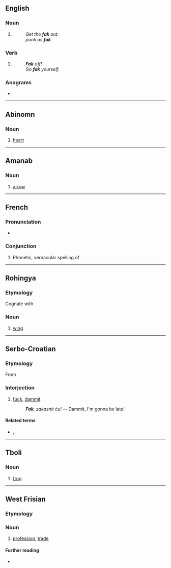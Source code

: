 {{also|fák|FÁK|fåk|Fäk}}
==English==

===Noun===
{{en-noun|-}}

# {{lb|en|nonstandard}} {{alternative form of|fuck|lang=en}}
#: ''Get the '''fak''' out.''
#: ''punk as '''fak'''''

===Verb===
{{head|en|verb}}

# {{lb|en|nonstandard}} {{alternative form of|fuck|lang=en}}
#: '''''Fak''' off!''
#: ''Go '''fak''' yourself.''

===Anagrams===
* {{anagrams|en|a=afk|AFK|FKA|f.k.a.|f/k/a|fka|kaf}}

----

==Abinomn==

===Noun===
{{head|bsa|noun}}

# {{lb|bsa|anatomy}} [[heart]]

----

==Amanab==

===Noun===
{{head|amn|noun}}

# [[arrow]]

----

==French==

===Pronunciation===
* {{fr-IPA}}

===Conjunction===
{{head|fr|conjunction}}

# {{lb|fr|Quebec|informal}} Phonetic, vernacular spelling of '''{{l|fr|fait que}}'''

----

==Rohingya==

===Etymology===
Cognate with {{cog|as|পাখি}}

===Noun===
{{head|rhg|noun}}

# [[wing]]

----

==Serbo-Croatian==

===Etymology===
From {{etyl|en|sh}} {{m|en|fuck}}

===Interjection===
{{sh-interjection}}

# {{lb|sh|colloquial}} [[fuck]], [[dammit]]
#: '''''Fak''', zakasnit ću!'' — Dammit, I'm gonna be late!

====Related terms====
* {{l|sh|sranje}}, {{l|sh|šit}}

----

==Tboli==

===Noun===
{{head|tbl|noun}}

# [[frog]]

----

==West Frisian==

===Etymology===
{{rfe|fy}}

===Noun===
{{fy-noun|n|fakken|fakje}}

# [[profession]], [[trade]]

====Further reading====
* {{R:WFT|20836}}